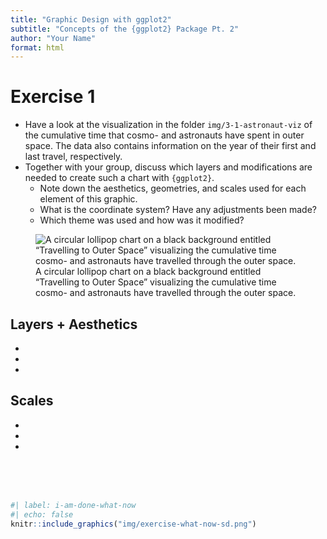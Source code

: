 ---
title: "Graphic Design with ggplot2"
subtitle: "Concepts of the {ggplot2} Package Pt. 2"
author: "Your Name"
format: html
---

# Exercise 1

- Have a look at the visualization in the folder `img/3-1-astronaut-viz` of the cumulative time that cosmo- and astronauts have spent in outer space. The data also contains information on the year of their first and last travel, respectively.
- Together with your group, discuss which layers and modifications are needed to create such a chart with `{ggplot2}`.
  * Note down the aesthetics, geometries, and scales used for each element of this graphic.
  * What is the coordinate system? Have any adjustments been made?
  * Which theme was used and how was it modified?

![A circular lollipop chart on a black background entitled "Travelling to Outer Space" visualizing the cumulative time cosmo- and astronauts have travelled through the outer space.](img/3-1-astronaut-viz/astronaut-viz-detail-imola.png)


## Layers + Aesthetics

-   
-   
-   


## Scales

-   
-   
-   


<br><br><br>

```{r}
#| label: i-am-done-what-now
#| echo: false
knitr::include_graphics("img/exercise-what-now-sd.png")
```
